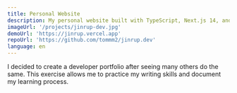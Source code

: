```yaml
---
title: Personal Website
description: My personal website built with TypeScript, Next.js 14, and Tailwind CSS.
imageUrl: '/projects/jinrup-dev.jpg'
demoUrl: 'https://jinrup.vercel.app'
repoUrl: 'https://github.com/tommm2/jinrup.dev'
language: en
---
```


I decided to create a developer portfolio after seeing many others do the same. This exercise allows me to practice my writing skills and document my learning process.
